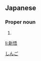 ==Japanese==
{{ja-kanjitab|新|悟}}

===Proper noun===
{{ja-pos|proper|しんご}}

# {{given name|male|lang=ja|sort=しんご}}

[[Category:Japanese male given names|しんご]]

[[li:新悟]]